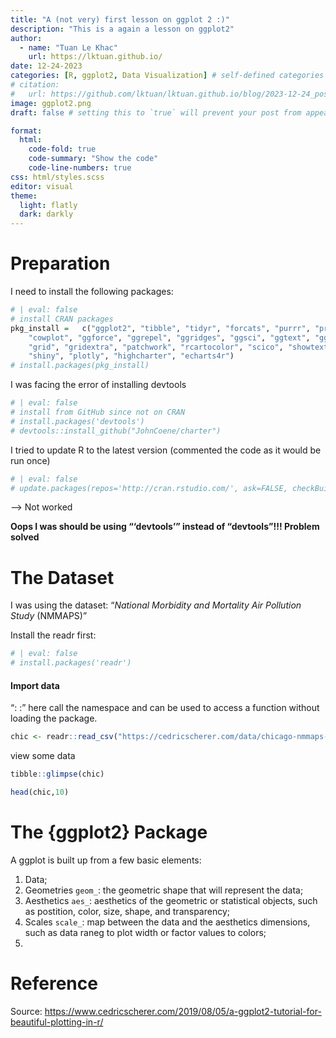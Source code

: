 ```yaml
---
title: "A (not very) first lesson on ggplot 2 :)"
description: "This is a again a lesson on ggplot2"
author:
  - name: "Tuan Le Khac"
    url: https://lktuan.github.io/
date: 12-24-2023
categories: [R, ggplot2, Data Visualization] # self-defined categories
# citation: 
#   url: https://github.com/lktuan/lktuan.github.io/blog/2023-12-24_post/
image: ggplot2.png
draft: false # setting this to `true` will prevent your post from appearing on your listing page until you're ready!

format: 
  html: 
    code-fold: true
    code-summary: "Show the code"
    code-line-numbers: true
css: html/styles.scss
editor: visual
theme:
  light: flatly
  dark: darkly
---
```


# Preparation

I need to install the following packages:

```r
# | eval: false
# install CRAN packages
pkg_install =   c("ggplot2", "tibble", "tidyr", "forcats", "purrr", "prismatic", "corrr", 
    "cowplot", "ggforce", "ggrepel", "ggridges", "ggsci", "ggtext", "ggthemes", 
    "grid", "gridextra", "patchwork", "rcartocolor", "scico", "showtext", 
    "shiny", "plotly", "highcharter", "echarts4r")
# install.packages(pkg_install)


```

I was facing the error of installing devtools

```r
# | eval: false
# install from GitHub since not on CRAN
# install.packages('devtools')
# devtools::install_github("JohnCoene/charter")
```

I tried to update R to the latest version (commented the code as it would be run once)

```r
# | eval: false
# update.packages(repos='http://cran.rstudio.com/', ask=FALSE, checkBuilt=TRUE)
```

--\> Not worked

**Oops I was should be using "'devtools'" instead of "devtools"!!! Problem solved**

# The Dataset

I was using the dataset: "*National Morbidity and Mortality Air Pollution Study* (NMMAPS)"

Install the readr first:

```r
# | eval: false
# install.packages('readr')
```

#### Import data

": :" here call the namespace and can be used to access a function without loading the package.

```r
chic <- readr::read_csv("https://cedricscherer.com/data/chicago-nmmaps-custom.csv")
```

view some data

```r
tibble::glimpse(chic)
```

```r
head(chic,10)
```

# The {ggplot2} Package

A ggplot is built up from a few basic elements:

1.  Data;
2.  Geometries `geom_`: the geometric shape that will represent the data;
3.  Aesthetics `aes_`: aesthetics of the geometric or statistical objects, such as postition, color, size, shape, and transparency;
4.  Scales `scale_`: map between the data and the aesthetics dimensions, such as data raneg to plot width or factor values to colors;
5.  

# Reference

Source: <https://www.cedricscherer.com/2019/08/05/a-ggplot2-tutorial-for-beautiful-plotting-in-r/>